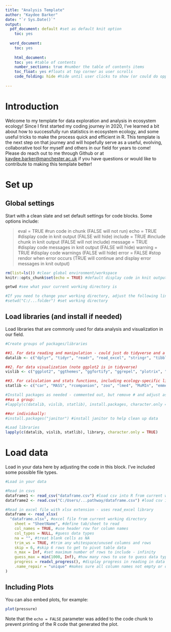 ---
title: "Analysis Template"
author: "Kaydee Barker"
date: "`r Sys.Date()`"
output: 
  pdf_document: default #set as default knit option
    toc: yes
    
  word_document:
    toc: yes
	   
	html_document:
    toc: yes #table of contents
    number_sections: true #number the table of contents items
    toc_float: yes #floats at top corner as user scrolls
    code_folding: hide #hide until user clicks to show (or could do opposite, or none)
  
---

# Introduction

Welcome to my template for data exploration and analysis in ecosystem ecology! Since I first started my coding journey in 2020, I've learned a bit about how to successfully run statistics in ecosystem ecology, and some useful tricks to make the process quick and efficient in R. This template is the next step on that journey and will hopefully serve as a useful, evolving, collaborative tool for myself and others in our field for years to come! Please do reach out to me through Github or at [kaydee.barker@manchester.ac.uk](mailto:kaydee.barker@manchester.ac.uk) if you have questions or would like to contribute to making this template better!

# Set up

## Global settings

Start with a clean slate and set default settings for code blocks. Some options include:

> eval = TRUE #run code in chunk (FALSE will not run)
echo = TRUE #display code in knit output (FALSE will hide)
include = TRUE #include chunk in knit output (FALSE will not include)
message = TRUE #display code messages in knit output (FALSE will hide)
warning = TRUE #display code warnings (FALSE will hide)
error = FALSE #stop rendor when error occurs (TRUE will continue and display error messages in knit output)

```{r setup, include=FALSE}

rm(list=ls()) #clear global environment/workspace
knitr::opts_chunk$set(echo = TRUE) #default display code in knit output (FALSE will hide)

getwd #see what your current working directory is

#If you need to change your working directory, adjust the following line
#setwd("C:/...folder") #set working directory

```

## Load libraries (and install if needed)

Load libraries that are commonly used for data analysis and visualization in our field.

```{r libraries, warning=FALSE, include=FALSE}

#Create groups of packages/libraries 

##1. For data reading and manipulation - could just do tidyverse and a few others, or make group of specific libraries for faster loading
datalib <- c("dplyr", "tidyr", "readr", "read_excel", "stringr", "tibble", "reshape2", "janitor") 

##2. For data visualization (note ggplot2 is in tidyverse)
vislib <- c("ggplot2", "ggthemes", "ggfortify", "ggrepel", "plotrix", "RColorBrewer", "Cairo")

##3. For calculation and stats functions, including ecology-specific libraries
statlib <- c("car", "MASS", "rcompanion", "zoo", "lme4", "MuMIn", "emmeans", "performance", "see", "corrplot", "BAT", "vegan")

#Install packages as needed - commented out, but remove # and adjust as needed
##as a group:
#lapply(c(datalib, vislib, statlib), install.packages, character.only = TRUE)

##or individually:
#install.packages("janitor") #install janitor to help clean up data

#Load libraries
lapply(c(datalib, vislib, statlib), library, character.only = TRUE)

```


# Load data

Load in your data here by adjusting the code in this block. I've included some possible file types.

```{r load data, echo=FALSE}

#Load in your data

#Read in csvs
dataframe1 <- read_csv("dataframe.csv") #load csv into R from current working directory
dataframe2 <- read.csv("C:/Users/...pathway/dataframe.csv") #load csv into R from any path on your computer

#Read in excel file with xlsx extension - uses read_excel library
dataframe <- read_xlsx(
  "dataframe.xlsx", #excel file from current working directory
	sheet = "SheetName", #define tab/sheet to read  
	col_names = TRUE, #use header row for column names  
	col_types = NULL, #guess data types  
	na = "", #treat blank cells as NA  
	trim_ws = TRUE, #trim any whitespace/unused columns and rows  
	skip = 6, #skip 6 rows to get to pivot table data  
	n_max = Inf, #set maximum number of rows to include - infinity
	guess_max = min(1000, Inf), #how many rows to use to guess data types  
	progress = readxl_progress(), #display progress in reading in data  
	.name_repair = "unique" #makes sure all column names not empty or duplicated
)

```

## Including Plots

You can also embed plots, for example:

```{r pressure, echo=FALSE}
plot(pressure)
```

Note that the `echo = FALSE` parameter was added to the code chunk to prevent printing of the R code that generated the plot.
